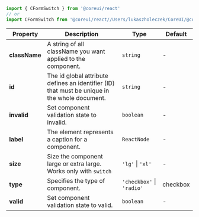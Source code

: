 
```jsx
import { CFormSwitch } from '@coreui/react'
// or
import CFormSwitch from '@coreui/react//Users/lukaszholeczek/CoreUI/@coreui/react/packages/coreui-react/src/components/form/CFormSwitch'
```

| Property | Description | Type | Default |
| --- | --- | --- | --- |
| **className** | A string of all className you want applied to the component. | `string` | - |
| **id** | The id global attribute defines an identifier (ID) that must be unique in the whole document. | `string` | - |
| **invalid** | Set component validation state to invalid. | `boolean` | - |
| **label** | The element represents a caption for a component. | `ReactNode` | - |
| **size** | Size the component large or extra large. Works only with `switch` | `'lg'` \| `'xl'` | - |
| **type** | Specifies the type of component. | `'checkbox'` \| `'radio'` | checkbox |
| **valid** | Set component validation state to valid. | `boolean` | - |
